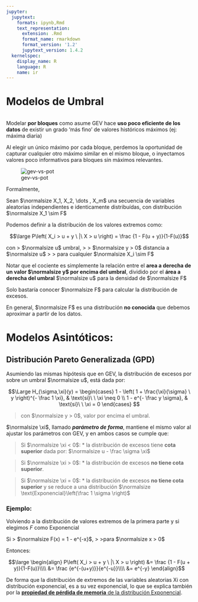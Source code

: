```yaml
---
jupyter:
  jupytext:
    formats: ipynb,Rmd
    text_representation:
      extension: .Rmd
      format_name: rmarkdown
      format_version: '1.2'
      jupytext_version: 1.4.2
  kernelspec:
    display_name: R
    language: R
    name: ir
---
```


# Modelos de Umbral

```r

```

Modelar **por bloques** como asume GEV hace **uso poco eficiente de los datos** de existir un grado 'más fino' de valores históricos máximos (ej: máxima diaria)

Al elegir un único máximo por cada bloque, perdemos la oportunidad de capturar cualquier otro máximo similar en el mismo bloque, o inyectamos valores poco informativos para bloques sin máximos relevantes. 

![gev-vs-pot](https://cdn.analystprep.com/study-notes/wp-content/uploads/2019/10/25114612/page-43.jpg)


Formalmente,

Sean $\normalsize X_1, X_2, \dots , X_m$ una secuencia de variables aleatorias independientes e identicamente distribuídas, con distribución $\normalsize X_1 \sim F$

Podemos definir a la distribución de los valores extremos como:

$$\large P\left( X_i > u + y \ |\   X > u \right) = \frac {1 - F(u + y)}{1-F(u)}$$

con
> $\normalsize u$ umbral,
>
> $\normalsize y > 0$ distancia a $\normalsize u$
>
> para cualquier $\normalsize X_i \sim F$

Notar que el cociente es simplemente la relación entre el **area a derecha de un valor $\normalsize y$ por encima del umbral**, dividido por el **área a derecha del umbral**  $\normalsize u$ para la densidad de $\normalsize F$


Solo bastaría conocer $\normalsize F$ para calcular la distribución de excesos.

En general, $\normalsize F$ es una distribución **no conocida** que debemos aproximar a partir de los datos.


# Modelos Asintóticos:
## Distribución Pareto Generalizada (GPD)


Asumiendo las mismas hipótesis que en GEV, la distribución de excesos por sobre un umbral $\normalsize u$, está dada por:

$$\Large H_{\sigma,\xi}(y) = 
\begin{cases}
    1 - \left( 1 + \frac{\xi}{\sigma} \ y \right)^{- \frac 1 \xi}, & \text{si}\ \  \xi \neq 0 \\
    1 - e^{- \frac y \sigma}, & \text{si}\ \  \xi = 0
\end{cases} $$

> con $\normalsize y > 0$, valor por encima el umbral.


$\normalsize \xi$, llamado ***parámetro de forma***, mantiene el mismo valor al ajustar los parámetros con GEV, y en ambos casos se cumple que:

> Si $\normalsize \xi < 0$:
> * la distribución de excesos tiene **cota superior** dada por: $\normalsize u - \frac \sigma \xi$

> Si $\normalsize \xi > 0$:
> * la distribución de excesos **no tiene cota superior**.

> Si $\normalsize \xi = 0$:
> * la distribución de excesos **no tiene cota superior** y se reduce a una distribución $\normalsize \text{Exponencial}\left(\frac 1 \sigma \right)$


### Ejemplo:

Volviendo a la distribución de valores extremos de la primera parte y si elegimos $F$ como Exponencial

Si
> $\normalsize F(x) = 1 - e^{-x}$,
>
>para $\normalsize x > 0$

Entonces:

$$\large \begin{align}
P\left( X_i > u + y \ |\   X > u \right) &= \frac {1 - F(u + y)}{1-F(u)}\\\\
&= \frac {e^{-(u+y)}}{e^{-u}}\\\\
&= e^{-y}
\end{align}$$


De forma que la distribución de extremos de las variables aleatorias Xi con distribución exponencial, es a su vez exponencial, lo que se explica también por la [**propiedad de pérdida de memoria** de la distribución Exponencial](https://en.wikipedia.org/wiki/Memorylessness).

```r

```

